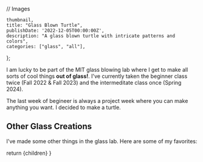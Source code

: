 // Images


    thumbnail,
    title: "Glass Blown Turtle",
    publishDate: '2022-12-05T00:00:00Z',
    description: "A glass blown turtle with intricate patterns and colors",
    categories: ["glass", "all"],
};

I am lucky to be part of the MIT glass blowing lab where I get to make all sorts of cool things **out of glass!**. I've currently taken the beginner class twice (Fall 2022 & Fall 2023) and the intermeditate class once (Spring 2024). 

The last week of begineer is always a project week where you can make anything you want. I decided to make a turtle.

<ProjectImage src={thumbnail} alt="Glassblown turtle" />

## Other Glass Creations

I've made some other things in the glass lab. Here are some of my favorites:

<ProjectImage src={irishPaperWeight} alt="A paperweight with the Irish flag colors" />

<ProjectImage src={ornament} alt="An ornament" />

<ProjectImage src={pineappleCup} alt="A cup circled with bubbles with a blue lip wrap" />

<ProjectImage src={pumpkin} alt="My basic attempt at making a glass pumpkin" />

<ProjectImage src={ruffleBowl} alt="A ruffle bowl with a blue lip wrap" />
 
  return <ProjectLayout metadata={metadata}>{children}</ProjectLayout>
}
